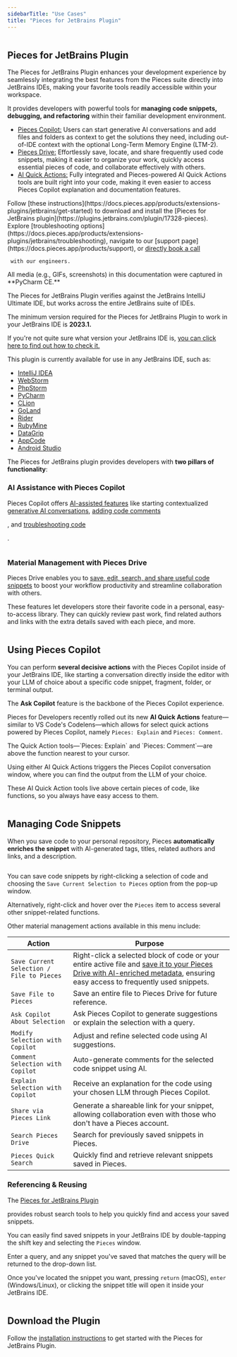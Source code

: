 ```yaml
---
sidebarTitle: "Use Cases"
title: "Pieces for JetBrains Plugin"
---
```


<img
  className="mx-auto"
/>

## Pieces for JetBrains Plugin

The Pieces for JetBrains Plugin enhances your development experience by seamlessly integrating the best features from the Pieces suite directly into JetBrains IDEs, making your favorite tools readily accessible within your workspace.

It provides developers with powerful tools for **managing code snippets, debugging, and refactoring** within their familiar development environment.

- [Pieces Copilot:](https://docs.pieces.app/products/extensions-plugins/jetbrains/copilot) Users can start generative AI conversations and add files and folders as context to get the solutions they need, including out-of-IDE context with the optional Long-Term Memory Engine (LTM-2).
- [Pieces Drive:](https://docs.pieces.app/products/extensions-plugins/jetbrains/drive) Effortlessly save, locate, and share frequently used code snippets, making it easier to organize your work, quickly access essential pieces of code, and collaborate effectively with others.
- [AI Quick Actions:](https://docs.pieces.app/products/extensions-plugins/jetbrains/copilot/chat#ai-quick-actions) Fully integrated and Pieces-powered AI Quick Actions tools are built right into your code, making it even easier to access Pieces Copilot explanation and documentation features.

<CardGroup cols={2}>
  <Card title="Getting Started">
    Follow [these instructions](https://docs.pieces.app/products/extensions-plugins/jetbrains/get-started) to download and install the [Pieces for JetBrains plugin](https://plugins.jetbrains.com/plugin/17328-pieces).
  </Card>
  <Card title="Support">
    Explore [troubleshooting options](https://docs.pieces.app/products/extensions-plugins/jetbrains/troubleshooting), navigate to our [support page](https://docs.pieces.app/products/support), or <a target="_blank" href="https://calendar.google.com/calendar/u/0/appointments/schedules/AcZssZ22WJ2Htd2wRMJhueCNYc0xbFBFCAN-khijcuoXACd_Uux3wIhgZeGkzDRcqD3teamAI-CwCHpr">
    directly book a call</a>

     with our engineers.
  </Card>
</CardGroup>

<guides-overview-card />

<Tip>
  All media (e.g., GIFs, screenshots) in this documentation were captured in **PyCharm CE.**
</Tip>

The Pieces for JetBrains Plugin verifies against the JetBrains IntelliJ Ultimate IDE, but works across the entire JetBrains suite of IDEs.

The minimum version required for the Pieces for JetBrains Plugin to work in your JetBrains IDE is **2023.1.**

If you're not quite sure what version your JetBrains IDE is, [you can click here to find out how to check it.](https://docs.pieces.app/products/extensions-plugins/jetbrains/configuration#checking-your-jetbrains-ide-version)

This plugin is currently available for use in any JetBrains IDE, such as:

- <a target="_blank" href="https://www.jetbrains.com/idea/">
  IntelliJ IDEA</a>
- <a target="_blank" href="https://www.jetbrains.com/webstorm/">
  WebStorm</a>
- <a target="_blank" href="https://www.jetbrains.com/phpstorm/">
  PhpStorm</a>
- <a target="_blank" href="https://www.jetbrains.com/pycharm/">
  PyCharm</a>
- <a target="_blank" href="https://www.jetbrains.com/clion/">
  CLion</a>
- <a target="_blank" href="https://www.jetbrains.com/go/">
  GoLand</a>
- <a target="_blank" href="https://www.jetbrains.com/rider/">
  Rider</a>
- <a target="_blank" href="https://www.jetbrains.com/ruby/">
  RubyMine</a>
- <a target="_blank" href="https://www.jetbrains.com/datagrip/">
  DataGrip</a>
- <a target="_blank" href="https://www.jetbrains.com/objc/">
  AppCode</a>
- <a target="_blank" href="https://developer.android.com/studio">
  Android Studio</a>

The Pieces for JetBrains plugin provides developers with **two pillars of functionality**:

### AI Assistance with Pieces Copilot

Pieces Copilot offers [AI-assisted features](https://docs.pieces.app/products/extensions-plugins/jetbrains/copilot) like starting contextualized [generative AI conversations](https://docs.pieces.app/products/extensions-plugins/jetbrains/copilot/chat), <a target="_blank" href="https://docs.pieces.app/products/extensions-plugins/jetbrains/copilot/documenting-code">
adding code comments</a>

, and <a target="_blank" href="https://docs.pieces.app/products/extensions-plugins/jetbrains/troubleshooting">
troubleshooting code</a>

.

<img
  className="mx-auto"
/>

### Material Management with Pieces Drive

Pieces Drive enables you to [save, edit, search, and share useful code snippets](https://docs.pieces.app/products/extensions-plugins/jetbrains/drive) to boost your workflow productivity and streamline collaboration with others.

These features let developers store their favorite code in a personal, easy-to-access library. They can quickly review past work, find related authors and links with the extra details saved with each piece, and more.

<img
  className="mx-auto"
/>

## Using Pieces Copilot

You can perform **several decisive** **actions** with the Pieces Copilot inside of your JetBrains IDE, like starting a conversation directly inside the editor with your LLM of choice about a specific code snippet, fragment, folder, or terminal output.

The **Ask Copilot** feature is the backbone of the Pieces Copilot experience.

Pieces for Developers recently rolled out its new **AI Quick Actions** feature—similar to VS Code's Codelens—which allows for select quick actions powered by Pieces Copilot, namely `Pieces: Explain` and `Pieces: Comment`.

<Tip>
  The Quick Action tools—`Pieces: Explain` and `Pieces: Comment`—are above the function nearest to your cursor.
</Tip>

Using either AI Quick Actions triggers the Pieces Copilot conversation window, where you can find the output from the LLM of your choice.

These AI Quick Action tools live above certain pieces of code, like functions, so you always have easy access to them.

<img
  className="mx-auto"
/>

## Managing Code Snippets

When you save code to your personal repository, Pieces **automatically enriches the snippet** with AI-generated tags, titles, related authors and links, and a description.

<img
  className="mx-auto"
/>

You can save code snippets by right-clicking a selection of code and choosing the `Save Current Selection to Pieces` option from the pop-up window.

Alternatively, right-click and hover over the `Pieces` item to access several other snippet-related functions.

Other material management actions available in this menu include:

| **Action**                                | **Purpose**                                                                                                                                                                                                                                                                                             |
| ----------------------------------------- | ------------------------------------------------------------------------------------------------------------------------------------------------------------------------------------------------------------------------------------------------------------------------------------------------------- |
| `Save Current Selection / File to Pieces` | Right-click a selected block of code or your entire active file and [save it to your Pieces Drive with AI-enriched metadata](https://docs.pieces.app/products/extensions-plugins/jetbrains/drive/save-snippets#whats-stored-when-you-save-a-snippet), ensuring easy access to frequently used snippets. |
| `Save File to Pieces`                     | Save an entire file to Pieces Drive for future reference.                                                                                                                                                                                                                                               |
| `Ask Copilot About Selection`             | Ask Pieces Copilot to generate suggestions or explain the selection with a query.                                                                                                                                                                                                                       |
| `Modify Selection with Copilot`           | Adjust and refine selected code using AI suggestions.                                                                                                                                                                                                                                                   |
| `Comment Selection with Copilot`          | Auto-generate comments for the selected code snippet using AI.                                                                                                                                                                                                                                          |
| `Explain Selection with Copilot`          | Receive an explanation for the code using your chosen LLM through Pieces Copilot.                                                                                                                                                                                                                       |
| `Share via Pieces Link`                   | Generate a shareable link for your snippet, allowing collaboration even with those who don't have a Pieces account.                                                                                                                                                                                     |
| `Search Pieces Drive`                     | Search for previously saved snippets in Pieces.                                                                                                                                                                                                                                                         |
| `Pieces Quick Search`                     | Quickly find and retrieve relevant snippets saved in Pieces.                                                                                                                                                                                                                                            |

### **Referencing & Reusing**

The <a target="_blank" href="https://plugins.jetbrains.com/plugin/17328-pieces">
Pieces for JetBrains Plugin</a>

 provides robust search tools to help you quickly find and access your saved snippets.

You can easily find saved snippets in your JetBrains IDE by double-tapping the shift key and selecting the `Pieces` window.

Enter a query, and any snippet you've saved that matches the query will be returned to the drop-down list.

Once you've located the snippet you want, pressing `return` (macOS), `enter` (Windows/Linux), or clicking the snippet title will open it inside your JetBrains IDE.

<img
  className="mx-auto"
/>

## Download the Plugin

Follow the [installation instructions](https://docs.pieces.app/products/extensions-plugins/jetbrains/get-started) to get started with the Pieces for JetBrains Plugin.
